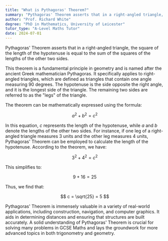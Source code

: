 ```yaml
---
title: "What is Pythagoras' Theorem?"
summary: "Pythagoras' Theorem asserts that in a right-angled triangle, the hypotenuse's square is equal to the sum of the squares of the other two sides."
author: "Prof. Richard White"
degree: "PhD in Mathematics, University of Leicester"
tutor_type: "A-Level Maths Tutor"
date: 2024-07-01
---
```


Pythagoras' Theorem asserts that in a right-angled triangle, the square of the length of the hypotenuse is equal to the sum of the squares of the lengths of the other two sides.

This theorem is a fundamental principle in geometry and is named after the ancient Greek mathematician Pythagoras. It specifically applies to right-angled triangles, which are defined as triangles that contain one angle measuring $90$ degrees. The hypotenuse is the side opposite the right angle, and it is the longest side of the triangle. The remaining two sides are referred to as the "legs" of the triangle.

The theorem can be mathematically expressed using the formula:

$$
a^2 + b^2 = c^2
$$

In this equation, $c$ represents the length of the hypotenuse, while $a$ and $b$ denote the lengths of the other two sides. For instance, if one leg of a right-angled triangle measures $3$ units and the other leg measures $4$ units, Pythagoras' Theorem can be employed to calculate the length of the hypotenuse. According to the theorem, we have:

$$
3^2 + 4^2 = c^2
$$

This simplifies to:

$$
9 + 16 = 25
$$

Thus, we find that:

$$
c = \sqrt{25} = 5
$$

Pythagoras' Theorem is immensely valuable in a variety of real-world applications, including construction, navigation, and computer graphics. It aids in determining distances and ensuring that structures are built accurately. A solid understanding of Pythagoras' Theorem is crucial for solving many problems in GCSE Maths and lays the groundwork for more advanced topics in both trigonometry and geometry.
    
